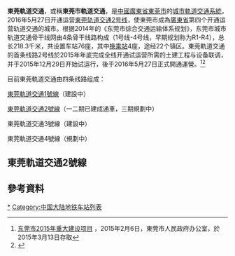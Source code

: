 '''東莞軌道交通'''，或稱'''東莞市軌道交通'''，是[[中國|中國]][[廣東省|廣東省]][[東莞市|東莞市]]的[[城市軌道交通系統|城市軌道交通系統]]，2016年5月27日开通运营[[東莞轨道交通2号线|東莞轨道交通2号线]]，使東莞市成為[[廣東省|廣東省]]第四个开通运营轨道交通的城市。根据2014年的《东莞市综合交通运输体系规划》，东莞市城市轨道交通骨干线网由4条骨干线路构成（1号线-4号线，早期规划称为R1-R4），总长218.3千米，共设置车站76座，其中[[换乘站|换乘站]]4座，途经22个镇区。東莞軌道交通的首条线路2号线於2015年年底完成全线开通试运营所需的土建工程与设备联调，并于2015年12月29日开始试运行，後于2016年5月27日正式開通運營。<ref name="东莞市2015年重大建设项目">[http://www.dg.gov.cn/publicfiles///business/htmlfiles/cndg/cmsrsdocument/doc226010.xls 东莞市2015年重大建设项目] {{Wayback|url=http://www.dg.gov.cn/publicfiles///business/htmlfiles/cndg/cmsrsdocument/doc226010.xls |date=20150402104641 }}，2015年2月6日，東莞市人民政府办公室，於2015年3月13日存取</ref><ref name="试运行">{{cite news|title=东莞首条地铁试运行|url=http://news.sun0769.com/dg/headnews/201512/t20151230_6145993.shtml|publisher=东莞阳光网|date=2015年12月29日|accessdate=2015年12月30日|archive-date=2020年6月7日|archive-url=https://web.archive.org/web/20200607080441/http://news.sun0769.com/dg/headnews/201512/t20151230_6145993.shtml|dead-url=no}}</ref>

目前東莞軌道交通由四条线路组成：

[[东莞轨道交通1号线|東莞軌道交通1號線]]（建設中）

[[东莞轨道交通2号线|東莞軌道交通2號線]]（一二期已建成通車，三期規劃中）

東莞軌道交通3號線（建設中）

東莞軌道交通4號線（規劃中）

== 東莞軌道交通2號線 ==
{{Main|东莞轨道交通2号线}}{{東莞軌道交通2號線車站列表}}

== 參考資料 ==
{{reflist}}

[[Category:东莞轨道交通车站|*]]
[[Category:中国大陆地铁车站列表|Category:中国大陆地铁车站列表]]